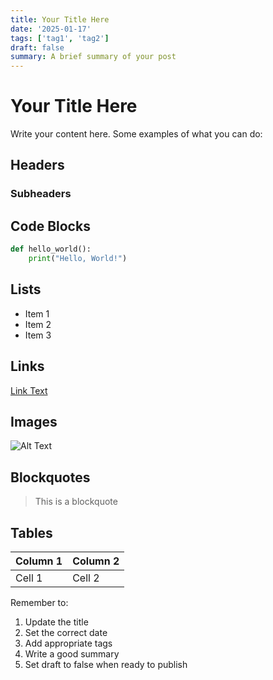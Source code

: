 ```yaml
---
title: Your Title Here
date: '2025-01-17'
tags: ['tag1', 'tag2']
draft: false
summary: A brief summary of your post
---
```


# Your Title Here

Write your content here. Some examples of what you can do:

## Headers

### Subheaders

## Code Blocks

```python
def hello_world():
    print("Hello, World!")
```

## Lists

- Item 1
- Item 2
- Item 3

## Links

[Link Text](https://example.com)

## Images

![Alt Text](/static/images/your-image.jpg)

## Blockquotes

> This is a blockquote

## Tables

| Column 1 | Column 2 |
|----------|----------|
| Cell 1   | Cell 2   |

Remember to:
1. Update the title
2. Set the correct date
3. Add appropriate tags
4. Write a good summary
5. Set draft to false when ready to publish